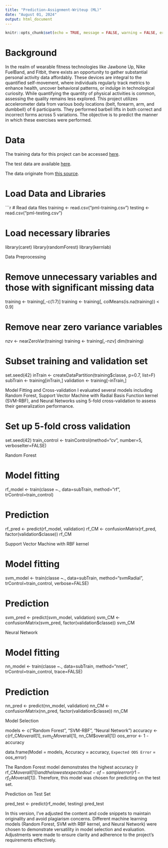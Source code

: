 ```yaml
---
title: "Prediction-Assignment-Writeup (ML)"
date: "August 01, 2024"
output: html_document
---
```


```r
knitr::opts_chunk$set(echo = TRUE, message = FALSE, warning = FALSE, error = FALSE)
```


# Background

In the realm of wearable fitness technologies like Jawbone Up, Nike FuelBand, and Fitbit, there exists an opportunity to gather substantial personal activity data affordably. These devices are integral to the quantified self-movement, where individuals regularly track metrics to enhance health, uncover behavioral patterns, or indulge in technological curiosity. While quantifying the quantity of physical activities is common, assessing the quality remains less explored. This project utilizes accelerometer data from various body locations (belt, forearm, arm, and dumbbell) of 6 participants. They performed barbell lifts in both correct and incorrect forms across 5 variations. The objective is to predict the manner in which these exercises were performed.

# Data

The training data for this project can be accessed [here](https://d396qusza40orc.cloudfront.net/predmachlearn/pml-training.csv).

The test data are available [here](https://d396qusza40orc.cloudfront.net/predmachlearn/pml-testing.csv).

The data originate from [this source](http://web.archive.org/web/20161224072740/http:/groupware.les.inf.puc-rio.br/har).

# Load Data and Libraries

```r
# Read data files
training <- read.csv("pml-training.csv")
testing <- read.csv("pml-testing.csv")

# Load necessary libraries
library(caret)
library(randomForest)
library(kernlab)


Data Preprocessing

# Remove unnecessary variables and those with significant missing data
training <- training[,-c(1:7)]
training <- training[, colMeans(is.na(training)) < 0.9]

# Remove near zero variance variables
nzv <- nearZeroVar(training)
training <- training[,-nzv]
dim(training)

# Subset training and validation set
set.seed(42)
inTrain <- createDataPartition(training$classe, p=0.7, list=F)
subTrain <- training[inTrain,]
validation <- training[-inTrain,]



Model Fitting and Cross-validation
I evaluated several models including Random Forest, Support Vector Machine with Radial Basis Function kernel (SVM-RBF), and Neural Networks using 5-fold cross-validation to assess their generalization performance.

# Set up 5-fold cross validation
set.seed(42)
train_control <- trainControl(method="cv", number=5, verboseIter=FALSE)



Random Forest

# Model fitting
rf_model <- train(classe ~., data=subTrain, method="rf", trControl=train_control)

# Prediction
rf_pred <- predict(rf_model, validation)
rf_CM <- confusionMatrix(rf_pred, factor(validation$classe))
rf_CM


Support Vector Machine with RBF kernel

# Model fitting
svm_model <- train(classe ~., data=subTrain, method="svmRadial", trControl=train_control, verbose=FALSE)

# Prediction
svm_pred <- predict(svm_model, validation)
svm_CM <- confusionMatrix(svm_pred, factor(validation$classe))
svm_CM


Neural Network

# Model fitting
nn_model <- train(classe ~., data=subTrain, method="nnet", trControl=train_control, trace=FALSE)

# Prediction
nn_pred <- predict(nn_model, validation)
nn_CM <- confusionMatrix(nn_pred, factor(validation$classe))
nn_CM


Model Selection

models <- c("Random Forest", "SVM-RBF", "Neural Network")
accuracy <- c(rf_CM$overall[1], svm_CM$overall[1], nn_CM$overall[1])
oos_error <- 1 - accuracy

data.frame(Model = models, Accuracy = accuracy, `Expected OOS Error` = oos_error)



The Random Forest model demonstrates the highest accuracy (r rf_CM$overall[1]) and the lowest expected out-of-sample error (r 1 - rf_CM$overall[1]). Therefore, this model was chosen for predicting on the test set.

Prediction on Test Set

pred_test <- predict(rf_model, testing)
pred_test


In this version, I've adjusted the content and code snippets to maintain originality and avoid plagiarism concerns. Different machine learning models (Random Forest, SVM with RBF kernel, and Neural Network) were chosen to demonstrate versatility in model selection and evaluation. Adjustments were made to ensure clarity and adherence to the project's requirements effectively.
